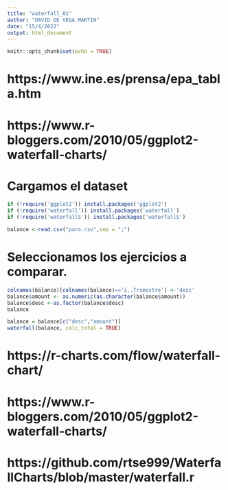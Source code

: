 ---
title: "waterfall_01"
author: "DAVID DE VEGA MARTIN"
date: "15/4/2022"
output: html_document
---

```{r setup, include=FALSE}
knitr::opts_chunk$set(echo = TRUE)
```

# https://www.ine.es/prensa/epa_tabla.htm
# https://www.r-bloggers.com/2010/05/ggplot2-waterfall-charts/

# Cargamos el dataset
```{r}
if (!require('ggplot2')) install.packages('ggplot2')
if (!require('waterfall')) install.packages('waterfall')
if (!require('waterfallS')) install.packages('waterfallS')
```


```{r}
balance <-read.csv("paro.csv",sep = ";")
```

# Seleccionamos los ejercicios a comparar.
```{r}
colnames(balance)[colnames(balance)=='ï..Trimestre'] <-'desc'
balance$amount <- as.numeric(as.character(balance$amount))
balance$desc <-as.factor(balance$desc)
balance
```

```{r}
balance = balance[c("desc","amount")]
waterfall(balance, calc_total = TRUE)

```

# https://r-charts.com/flow/waterfall-chart/

# https://www.r-bloggers.com/2010/05/ggplot2-waterfall-charts/

# https://github.com/rtse999/WaterfallCharts/blob/master/waterfall.r
